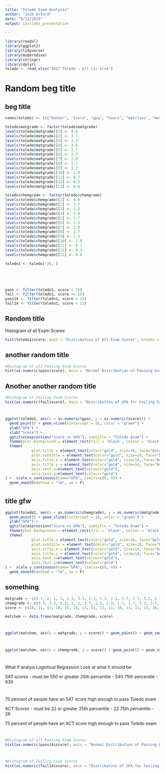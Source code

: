 ```yaml
---
title: "Toledo Exam Analysis"
author: "Josh Arford"
date: "9/12/2019"
output: ioslides_presentation
  
---
```



```r
library(readxl)
library(ggplot2)
library(tidyverse)
library(moderndive)
library(stringr)
library(dplyr)
toledo <- read_xlsx("2017 Toledo - All (1).xlsx")

```

# Random beg title 

## beg title 

```r
names(toledo) <- (c("banner", "score", "gpa", "hours", "matclass", "matgrade","chemclass", "chemgrade", "major", "studenttype", "prevresult"))

toledo$matgrade <- factor(toledo$matgrade)
levels(toledo$matgrade)[1] <- 4.0
levels(toledo$matgrade)[2] <- 3.7
levels(toledo$matgrade)[3] <- 3.3
levels(toledo$matgrade)[4] <- 3.0
levels(toledo$matgrade)[5] <- 2.7
levels(toledo$matgrade)[6] <- 2.3
levels(toledo$matgrade)[7] <- 2.0
levels(toledo$matgrade)[8] <- 1.7
levels(toledo$matgrade)[9] <- 1.3
levels(toledo$matgrade)[10] <- 1.0
levels(toledo$matgrade)[11] <- 0.7
levels(toledo$matgrade)[12] <- 0.3
levels(toledo$matgrade)[13] <- 0.0

toledo$chemgrade <- factor(toledo$chemgrade)
levels(toledo$chemgrade)[1] <- 4.0
levels(toledo$chemgrade)[2] <- 3.7
levels(toledo$chemgrade)[3] <- 3.3
levels(toledo$chemgrade)[4] <- 3.0
levels(toledo$chemgrade)[5] <- 2.7
levels(toledo$chemgrade)[6] <- 2.3
levels(toledo$chemgrade)[7] <- 2.0
levels(toledo$chemgrade)[8] <- 1.7
levels(toledo$chemgrade)[9] <- 1.3
levels(toledo$chemgrade)[10] <- 1.0
levels(toledo$chemgrade)[11] <- 0.7
levels(toledo$chemgrade)[12] <- 0.3
levels(toledo$chemgrade)[13] <- 0.0

toledo1 <- toledo[-36, ]





pass <- filter(toledo1, score > 15)
fail <- filter(toledo1, score <= 15)
pass14 <- filter(toledo1, score > 13)
fail14 <- filter(toledo1, score > 13)


```

## Random title 

Histogram of all Exam Scores
```r
hist(toledo1$score, main = "Distribution of All Exam Scores", breaks = 10, border = "orange", col = "blue", xlab = "Score", labels = TRUE, ylim = c(0, 10) ) 
```

## another random title 

```r
#Histogram of all Passing Exam Scores
hist(as.numeric(pass$score), main = "Normal Distribution of Passing Exam Scores", breaks = 10, border = "orange", col = "blue", xlab = "Score", labels = TRUE ) 
```

## Another another random title 

```r

#Histogram of Failing Exam Scores
hist(as.numeric(fail$score), main = "Distribution of GPA for Failing Exam Scores", breaks = 10, border = "orange", col = "blue", xlab = "Score", labels = TRUE, ylim = c(0, 20)) 
```

#

```r
ggplot(toledo1, aes(x = as.numeric(gpa), y = as.numeric(score))) + 
  geom_point() + geom_vline(xintercept = 16, color = "green") + 
  ylab("GPA") +  
  xlab("Score") +
  ggtitle(expression("Score vs GPA"), subtitle = "Toledo Exam") + 
  theme(plot.background = element_rect(fill = 'black', colour = 'black')) + 
  theme(
            plot.title = element_text(color="gold", size=18, face="bold", hjust = .5),
            plot.subtitle = element_text(color="gold", size=10, face="bold", hjust = .5),
            axis.title.x = element_text(color="gold", size=14, face="bold"),
            axis.title.y = element_text(color="gold", size=14, face="bold"),
            axis.text.x=element_text(colour="gold"),
            axis.text.y=element_text(colour="gold")
) +  scale_x_continuous(name="GPA", limits=c(0, 4)) + 
  geom_smooth(method = "lm", se = F) 


```

# 

## title gfw

```r
ggplot(toledo1, aes(x = as.numeric(chemgrade), y = as.numeric(matgrade))) + 
  geom_point() + geom_vline(xintercept = 16, color = "green") +
  ylab("GPA") +
  ggtitle(expression("Score vs GPA"), subtitle = "Toledo Exam") +
  theme(plot.background = element_rect(fill = 'black', colour = 'black')) +
  theme(
            plot.title = element_text(color="gold", size=18, face="bold", hjust = .5),
            plot.subtitle = element_text(color="gold", size=10, face="bold", hjust = .5),
            axis.title.x = element_text(color="gold", size=14, face="bold"),
            axis.title.y = element_text(color="gold", size=14, face="bold"),
            axis.text.x=element_text(colour="gold"),
            axis.text.y=element_text(colour="gold")
) +  scale_y_continuous(name="GPA", limits=c(0, 4)) +
  geom_smooth(method = "lm", se = F)


```


## something

```r
matgrade <- c(2.7, 2, 1, 3, 3.3, 3.3, 1.3, 2.3, 2.3, 2.7, 2.7, 3.3, 2.7, 3.3, 2.7, 2, 2, 2.7, 2.7, 2.3, 2.3, 2.3, 3.7, 2.7, 2.7, 0, 3.7, 1, .3, 2)
chemgrade <- c(3.3, 3.3, 2.3, 1, 2, 3.7, 2.3, 2.3, 1.7, 1.7, 3.3, 3.7, 2.3, .7, 3.3, 4, 1.3, .7, 3.7, 3, 4, 2.7, 2, 3.3, 3.7, .3, 3, 1.7, 1, 3)
score <- c(18, 11, 13, 18, 15, 18, 13, 11, 12, 11, 10, 13, 11, 13, 16, 17, 16, 11, 16, 14, 15, 12, 14, 15, 14, 12, 10, 12, 11, 13)

matchem <- data.frame(matgrade, chemgrade, score)
```


#

```r
ggplot(matchem, aes(x = matgrade, y = score)) + geom_point() + geom_smooth(method = lm)
```

#

```r
ggplot(matchem, aes(x = chemgrade, y = score)) + geom_point() + geom_smooth(method = lm)
```





#


What if analyis
Logistical Regression
Look at what it should be


SAT scores - must be 550 or greater
25th percentile - 540
75th percentile - 630

# 

70 percent of people have an SAT score high enough to pass Toledo exam

ACT Scores - must be 22 or greater
25th percentile - 22
75th percentile - 26

75 percent of people have an ACT score high enough to pass Toledo exam




# 

```r
#Histogram of all Passing Exam Scores
hist(as.numeric(pass14$score), main = "Normal Distribution of Passing Exam Scores", breaks = 10, border = "orange", col = "blue", xlab = "Score", labels = TRUE ) 
```

# 

```r

#Histogram of Failing Exam Scores
hist(as.numeric(fail14$score), main = "Distribution of GPA for Failing Exam Scores", breaks = 10, border = "orange", col = "blue", xlab = "Score", labels = TRUE, ylim = c(0, 20)) 
```


